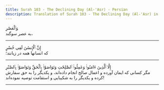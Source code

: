 ```yaml
---
title: Surah 103 - The Declining Day (Al-'Asr) - Persian
description: Translation of Surah 103 - The Declining Day (Al-'Asr) in Persian
---
```





<Aside type="quran" title="1">
وَٱلْعَصْرِ
</Aside>

<Aside type="reference" title="1">
به عصر سوگند،
</Aside>

---

<Aside type="quran" title="2">
إِنَّ ٱلْإِنسَٰنَ لَفِى خُسْرٍ
</Aside>

<Aside type="reference" title="2">
که انسانها همه در زیانند؛
</Aside>

---

<Aside type="quran" title="3">
إِلَّا ٱلَّذِينَ ءَامَنُوا۟ وَعَمِلُوا۟ ٱلصَّٰلِحَٰتِ وَتَوَاصَوْا۟ بِٱلْحَقِّ وَتَوَاصَوْا۟ بِٱلصَّبْرِ
</Aside>

<Aside type="reference" title="3">
مگر کسانی که ایمان آورده و اعمال صالح انجام داده‌اند، و یکدیگر را به حق سفارش کرده و یکدیگر را به شکیبایی و استقامت توصیه نموده‌اند!
</Aside>

---
